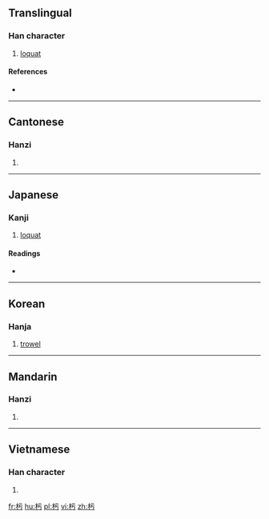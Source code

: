 ==Translingual==

===Han character===
{{Han char|rn=75|rad=木|as=03|sn=7|four=4192<sub>7</sub>|canj=木一一尸 (DMMS)|ids=⿰[[木]][[亏]]}}

# [[loquat]]

====References====
* {{Han ref|kx=0511.020|dkj=14450|dj=0895.010|hdz=21156.140|uh=6747|ud=26439|bh=CAFE|bd=51966}}

----

==Cantonese==

===Hanzi===
{{yue-hanzi|jyut=[[wu1]]|y=wu1}}

# {{defn|lang=yue|sort=木03}}

----

==Japanese==

===Kanji===
{{ja-kanji|grade=|rs=木03}}

# [[loquat]]

====Readings====
* {{ja-readings|on=[[お]] (o), [[う]] (u), [[こ]] (ko), [[ご]] (go)|kun=[[こて]] (kote), [[ぬる]] (nuru)}}

----

==Korean==

===Hanja===
{{ko-hanja|hangeul=오|rv=o|mr=o}}

# [[trowel]]

----

==Mandarin==

===Hanzi===
{{cmn-hanzi|pin=[[chà]] ([[cha4]]), [[wū]] ([[wu1]])|wg=ch'a<sup>4</sup>, wu<sup>1</sup>}}

# {{defn|lang=cmn|sort=木03}}

----

==Vietnamese==

===Han character===
{{vi-hantu|[[ô]]|rs=木03}}

# {{defn|lang=vi|sort=木03}}

[[fr:杇]]
[[hu:杇]]
[[pl:杇]]
[[vi:杇]]
[[zh:杇]]